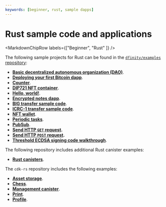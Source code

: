 ```yaml
---
keywords: [beginner, rust, sample dapps]
---
```



# Rust sample code and applications

<MarkdownChipRow labels={["Beginner", "Rust" ]} />


The following sample projects for Rust can be found in the [`dfinity/examples` repository](https://github.com/dfinity/examples):

- **[Basic decentralized autonomous organization (DAO)](https://github.com/dfinity/examples/tree/master/rust/basic_dao)**.
- **[Deploying your first Bitcoin dapp](https://github.com/dfinity/examples/tree/master/rust/basic_bitcoin)**.
- **[Counter](https://github.com/dfinity/examples/tree/master/rust/counter)**.
- **[DIP721 NFT container](https://github.com/dfinity/examples/tree/master/rust/dip721-nft-container)**.
- **[Hello, world!](https://github.com/dfinity/examples/tree/master/rust/hello)**.
- **[Encrypted notes dapp](https://github.com/dfinity/examples/tree/master/rust/encrypted-notes-dapp)**.
- **[BIG transfer sample code](https://github.com/dfinity/examples/tree/master/rust/icp_transfer)**.
- **[ICRC-1 transfer sample code](https://github.com/dfinity/examples/tree/master/rust/token_transfer)**.
- **[NFT wallet](https://github.com/dfinity/examples/tree/master/rust/nft-wallet)**.
- **[Periodic tasks](https://github.com/dfinity/examples/tree/master/rust/periodic_tasks)**.
- **[PubSub](https://github.com/dfinity/examples/tree/master/rust/pub-sub)**.
- **[Send HTTP `GET` request](https://github.com/dfinity/examples/tree/master/rust/send_http_get).**
- **[Send HTTP `POST` request](https://github.com/dfinity/examples/tree/master/rust/send_http_post).**
- **[Threshold ECDSA signing code walkthrough](https://github.com/dfinity/examples/tree/master/rust/threshold-ecdsa)**.

The following repository includes additional Rust canister examples:

- **[Rust canisters](https://github.com/dfinity/ic/tree/2aa53020f13c68b1f1ef41ef2b8cb54db845683a/rs/rust_canisters)**.

The `cdk-rs` repository includes the following examples:

- **[Asset storage](https://github.com/dfinity/cdk-rs/tree/main/examples/asset_storage)**.
- **[Chess](https://github.com/dfinity/cdk-rs/tree/main/examples/chess)**.
- **[Management canister](https://github.com/dfinity/cdk-rs/tree/main/examples/management_canister)**.
- **[Print](https://github.com/dfinity/cdk-rs/tree/main/examples/print)**.
- **[Profile](https://github.com/dfinity/cdk-rs/tree/main/examples/profile)**.